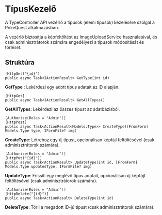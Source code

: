 # TípusKezelő

A TypeController API vezérlő a típusok (elemi típusok) kezelésére szolgál a PokeQuest alkalmazásban.

A vezérlő biztosítja a képfeltöltést az ImageUploadService használatával, és csak adminisztrátorok számára engedélyezi a típusok módosítását és törlését.

## Struktúra

```
[HttpGet("{id}")]
public async Task<IActionResult> GetType(int id)
```

**GetType** : Lekérdezi egy adott típus adatait az ID alapján.

```
[HttpGet]
public async Task<IActionResult> GetAllTypes()
```

**GetAllTypes**: Lekérdezi az összes típust az adatbázisból.

```
[Authorize(Roles = "Admin")]
[HttpPost]
public async Task<ActionResult<Models.Type>> CreateType([FromForm] Models.Type type, IFormFile? img)
```

**CreateType**: Létrehoz egy új típust, opcionálisan képfájl feltöltésével (csak adminisztrátorok számára).


```
[Authorize(Roles = "Admin")]
[HttpPut("{id}")]
public async Task<ActionResult> UpdateType(int id, [FromForm] Models.Type updatedType, IFormFile? img)
```

**UpdateType**: Frissíti egy meglévő típus adatait, opcionálisan új képfájl feltöltésével (csak adminisztrátorok számára).

```
[Authorize(Roles = "Admin")]
[HttpDelete("{id}")]
public async Task<ActionResult> DeleteType(int id)
```

**DeleteType**: Törli a megadott ID-jú típust (csak adminisztrátorok számára).
